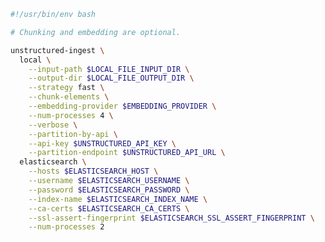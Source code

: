 ```bash Shell
#!/usr/bin/env bash

# Chunking and embedding are optional.

unstructured-ingest \
  local \
    --input-path $LOCAL_FILE_INPUT_DIR \
    --output-dir $LOCAL_FILE_OUTPUT_DIR \
    --strategy fast \
    --chunk-elements \
    --embedding-provider $EMBEDDING_PROVIDER \
    --num-processes 4 \
    --verbose \
    --partition-by-api \
    --api-key $UNSTRUCTURED_API_KEY \
    --partition-endpoint $UNSTRUCTURED_API_URL \
  elasticsearch \
    --hosts $ELASTICSEARCH_HOST \
    --username $ELASTICSEARCH_USERNAME \
    --password $ELASTICSEARCH_PASSWORD \
    --index-name $ELASTICSEARCH_INDEX_NAME \
    --ca-certs $ELASTICSEARCH_CA_CERTS \
    --ssl-assert-fingerprint $ELASTICSEARCH_SSL_ASSERT_FINGERPRINT \
    --num-processes 2
```
